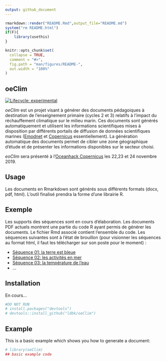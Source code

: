 ```yaml
---
output: github_document
---
```


<!-- README.md is generated from README.Rmd. Please edit that file -->
```r
rmarkdown::render("README.Rmd",output_file="README.md")
system("rm README.html")
if(F){
	library(usethis)
}
```

```r
knitr::opts_chunk$set(
  collapse = TRUE,
  comment = "#>",
  fig.path = "man/figures/README-",
  out.width = "100%"
)
```
## oeClim 

<!-- badges: start -->
[![Lifecycle: experimental](https://img.shields.io/badge/lifecycle-experimental-orange.svg)](https://www.tidyverse.org/lifecycle/#experimental)
<!-- badges: end -->

*oeClim* est un projet visant à générer des documents pédagoiques à destination de l'enseignement primaire (cycles 2 et 3)
relatifs à l'impact du réchauffement climatique sur le milieu marin.
Ces documents sont
générés automatiquement et utilisent les informations scientifiques mises à
disposition par différents portails de diffusion de données scientifiques
marines ([Emodnet](http://www.emodnet.eu) et [Copernicus](http://www.copernicus.eu) essentiellement).
La génération automatique des documents permet de cibler une zone géographique d'étude 
et de présenter les informations disponibles sur le secteur choisi.

*eoClim* sera présenté à l'[Oceanhack Copernicus](http://garage48.org/events/copernicus-oceanhack) les 22,23 et 24 novembre 2019.

## Usage 

Les documents en Rmarkdown sont générés sous différents formats (docx, pdf,
html).
L'outil finalisé prendra la forme d'une librairie R.

## Exemple

Les supports des séquences sont en cours d'élaboration.
Les documents PDF actuels montrent une partie du code R ayant permis de générer
les documents. Le fichier Rmd associé contient l'ensemble du code.
Les séquences suivantes sont à l'état de brouillon (pour visionner les séquences
au format html, il faut les télécharger sur son poste pour le moment) :

- [Séquence 01: la terre est bleue](/code/01_la_terre_est_bleue.pdf)
- [Séquence 02: les activités en mer](/code/02_les_activités_en_mer.pdf)
- [Séquence 03: la température de l'eau](/code/03_la_température_de_l_eau.pdf)
- ...

## Installation

En cours...

``` r
#DO NOT RUN
# install.packages("devtools")
# devtools::install_github("ldbk/oeClim")
```
## Example

This is a basic example which shows you how to generate a document:

```r
# library(oeClim)
## basic example code
```


